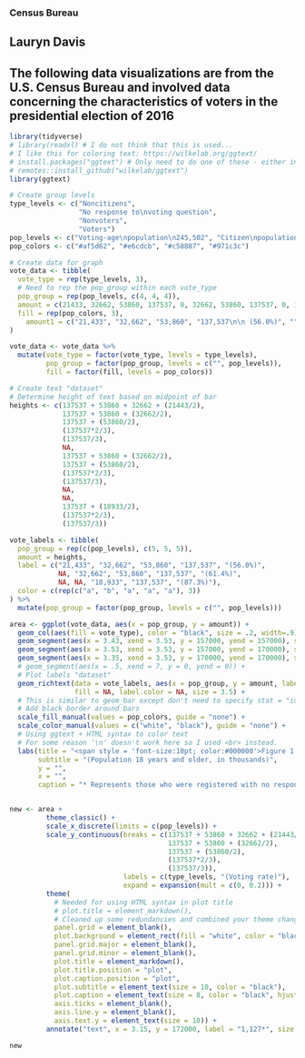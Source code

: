 ### Census Bureau
## Lauryn Davis 
## The following data visualizations are from the U.S. Census Bureau and involved data concerning the characteristics of voters in the presidential election of 2016
```r
library(tidyverse)
# library(readxl) # I do not think that this is used...
# I like this for coloring text: https://wilkelab.org/ggtext/
# install.packages("ggtext") # Only need to do one of these - either install.packages or install_github
# remotes::install_github("wilkelab/ggtext")
library(ggtext)
```

```r
# Create group levels
type_levels <- c("Noncitizens", 
                 "No response to\nvoting question", 
                 "Nonvoters", 
                 "Voters")
pop_levels <- c("Voting-age\npopulation\n245,502", "Citizen\npopulation\n224,059", "Registered\npopulation\n157,596")
pop_colors <- c("#af5d62", "#e6cdcb", "#c58887", "#971c3c")

# Create data for graph
vote_data <- tibble(
  vote_type = rep(type_levels, 3),
  # Need to rep the pop_group within each vote_type
  pop_group = rep(pop_levels, c(4, 4, 4)),
  amount = c(21433, 32662, 53860, 137537, 0, 32662, 53860, 137537, 0, 1127, 18933, 137537),
  fill = rep(pop_colors, 3),
    amount1 = c("21,433", "32,662", "53,860", "137,537\n\n (56.0%)", "", "32,662", "53,860", "137,537\n\n(61.4%)", "", "", "18,933", "137,537\n\n(87.3%)")
)

vote_data <- vote_data %>% 
  mutate(vote_type = factor(vote_type, levels = type_levels),
         pop_group = factor(pop_group, levels = c("", pop_levels)),
         fill = factor(fill, levels = pop_colors))

# Create text "dataset"
# Determine height of text based on midpoint of bar
heights <- c(137537 + 53860 + 32662 + (21443/2),
             137537 + 53860 + (32662/2),
             137537 + (53860/2),
             (137537*2/3),
             (137537/3),
             NA,
             137537 + 53860 + (32662/2),
             137537 + (53860/2),
             (137537*2/3),
             (137537/3),
             NA,
             NA,
             137537 + (18933/2),
             (137537*2/3),
             (137537/3))

vote_labels <- tibble(
  pop_group = rep(c(pop_levels), c(5, 5, 5)),
  amount = heights,
  label = c("21,433", "32,662", "53,860", "137,537", "(56.0%)", 
            NA, "32,662", "53,860", "137,537", "(61.4%)", 
            NA, NA, "18,933", "137,537", "(87.3%)"),
  color = c(rep(c("a", "b", "a", "a", "a"), 3))
) %>% 
  mutate(pop_group = factor(pop_group, levels = c("", pop_levels)))

area <- ggplot(vote_data, aes(x = pop_group, y = amount)) +
  geom_col(aes(fill = vote_type), color = "black", size = .2, width=.9) +
  geom_segment(aes(x = 3.43, xend = 3.53, y = 157000, yend = 157000), size=.1) +
  geom_segment(aes(x = 3.53, xend = 3.53, y = 157000, yend = 170000), size= .05) +
  geom_segment(aes(x = 3.35, xend = 3.53, y = 170000, yend = 170000), size=.1) +
  # geom_segment(aes(x = .5, xend = 7, y = 0, yend = 0)) +
  # Plot labels "dataset"
  geom_richtext(data = vote_labels, aes(x = pop_group, y = amount, label = label, color = color),
                fill = NA, label.color = NA, size = 3.5) +
  # This is similar to geom_bar except don't need to specify stat = "identity"
  # Add black border around bars
  scale_fill_manual(values = pop_colors, guide = "none") +
  scale_color_manual(values = c("white", "black"), guide = "none") +
  # Using ggtext + HTML syntax to color text
  # For some reason '\n' doesn't work here so I used <br> instead.
  labs(title = "<span style = 'font-size:10pt; color:#000000'>Figure 1.</span><br><span style = 'font-size:12pt; color:#a21e3c'><b>Voters Among the Total, Citizen, and Registered<br>Voting-Age Population: 2016</span>",
       subtitle = "(Population 18 years and older, in thousands)",
       y = "",
       x = "",
       caption = "* Represents those who were registered with no response to initial voting question.\nSource: U.S. Census Bureau, Current Population Survey, November 2016")


new <- area +
         theme_classic() +
         scale_x_discrete(limits = c(pop_levels)) + 
         scale_y_continuous(breaks = c(137537 + 53860 + 32662 + (21443/2),
                                       137537 + 53860 + (32662/2),
                                       137537 + (53860/2),
                                       (137537*2/3),
                                       (137537/3)), 
                            labels = c(type_levels, "(Voting rate)"),
                            expand = expansion(mult = c(0, 0.2))) + 
         theme(
           # Needed for using HTML syntax in plot title
           # plot.title = element_markdown(), 
           # Cleaned up some redundancies and combined your theme changes into one layer
           panel.grid = element_blank(),
           plot.background = element_rect(fill = "white", color = "black"),
           panel.grid.major = element_blank(),
           panel.grid.minor = element_blank(),
           plot.title = element_markdown(),
           plot.title.position = "plot",
           plot.caption.position = "plot",
           plot.subtitle = element_text(size = 10, color = "black"), 
           plot.caption = element_text(size = 8, color = "black", hjust = 0),
           axis.ticks = element_blank(),
           axis.line.y = element_blank(),
           axis.text.y = element_text(size = 10)) +
         annotate("text", x = 3.15, y = 172000, label = "1,127*", size = 3.5) 

new
```
